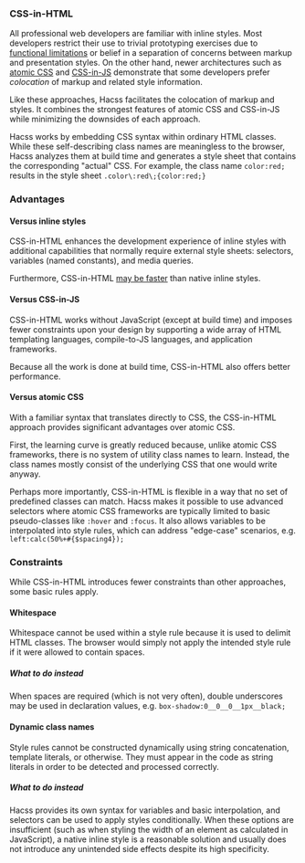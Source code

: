 
<Article
  title="Fundamentals"
  subtitle="What you need to know about Hacss">

### CSS-in-HTML
All professional web developers are familiar with inline styles. Most developers
restrict their use to trivial prototyping exercises due to
[functional limitations](https://stackoverflow.com/questions/131653/inline-style-to-act-as-hover-in-css)
or belief in a separation of concerns between markup and presentation styles. On
the other hand, newer architectures such as 
[atomic CSS](https://css-tricks.com/lets-define-exactly-atomic-css/) and
[CSS-in-JS](https://medium.com/dailyjs/what-is-actually-css-in-js-f2f529a2757)
demonstrate that some developers prefer _colocation_ of markup and related style
information.

Like these approaches, Hacss facilitates the colocation of markup and styles. It
combines the strongest features of atomic CSS and CSS-in-JS while minimizing the
downsides of each approach.

Hacss works by embedding CSS syntax within ordinary HTML classes. While these
self-describing class names are meaningless to the browser, Hacss analyzes them
at build time and generates a style sheet that contains the corresponding
"actual" CSS. For example, the class name `color:red;` results in the style
sheet `.color\:red\;{color:red;}`

### Advantages

#### Versus inline styles

CSS-in-HTML enhances the development experience of inline styles with additional
capabilities that normally require external style sheets: selectors, variables
(named constants), and media queries.


Furthermore, CSS-in-HTML
[may be faster](https://simonadcock.com/are-inline-styles-faster-than-atomic-css/)
than native inline styles.

#### Versus CSS-in-JS

CSS-in-HTML works without JavaScript (except at build time) and imposes fewer
constraints upon your design by supporting a wide array of HTML templating
languages, compile-to-JS languages, and application frameworks.

Because all the work is done at build time, CSS-in-HTML also offers better
performance.

#### Versus atomic CSS

With a familiar syntax that translates directly to CSS, the CSS-in-HTML approach
provides significant advantages over atomic CSS.

First, the learning curve is greatly reduced because, unlike atomic CSS
frameworks, there is no system of utility class names to learn. Instead, the
class names mostly consist of the underlying CSS that one would write anyway.

Perhaps more importantly, CSS-in-HTML is flexible in a way that no set of
predefined classes can match. Hacss makes it possible to use advanced selectors
where atomic CSS frameworks are typically limited to basic pseudo-classes like
`:hover` and `:focus`. It also allows variables to be interpolated into style
rules, which can address "edge-case" scenarios, e.g. `left:calc(50%+#{$spacing4});`

### Constraints

While CSS-in-HTML introduces fewer constraints than other approaches, some basic
rules apply.

#### Whitespace

Whitespace cannot be used within a style rule because it is used to delimit HTML
classes. The browser would simply not apply the intended style rule if it were
allowed to contain spaces.

##### What to do instead

When spaces are required (which is not very often), double underscores may be
used in declaration values, e.g. `box-shadow:0__0__0__1px__black;`

#### Dynamic class names

Style rules cannot be constructed dynamically using string concatenation,
template literals, or otherwise. They must appear in the code as string literals
in order to be detected and processed correctly.

##### What to do instead

Hacss provides its own syntax for variables and basic interpolation, and
selectors can be used to apply styles conditionally. When these options are
insufficient (such as when styling the width of an element as calculated in
JavaScript), a native inline style is a reasonable solution and usually does not
introduce any unintended side effects despite its high specificity.

</Article>
